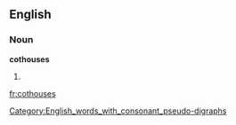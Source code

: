 ==English==

===Noun===
'''cothouses'''

# {{plural of|[[cothouse]]}}

[[Category:English_words_with_consonant_pseudo-digraphs]]

[[fr:cothouses]]